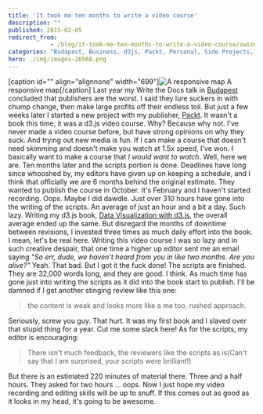 ```yaml
---
title: 'It took me ten months to write a video course'
description: ""
published: 2015-02-05
redirect_from: 
            - /blog/it-took-me-ten-months-to-write-a-video-course/swizec/6651
categories: "Budapest, Business, d3js, Packt, Personal, Side Projects, Writing, Writing"
hero: ./img/images-26568.png
---
```

\[caption id=&quot;&quot; align=&quot;alignnone&quot; width=&quot;699&quot;]![A responsive map](./img/images-26568.png "A responsive map") A responsive map\[/caption] Last year my Write the Docs talk in [Budapest](<http://maps.google.com/maps?ll=47.4719444444,19.0502777778&amp;spn=0.1,0.1&amp;q=47.4719444444,19.0502777778 (Budapest)&amp;t=h> "Budapest") concluded that publishers are the worst. I said they lure suckers in with chump change, then make large profits off their endless toil. But just a few weeks later I started a new project with my publisher, [Packt](http://www.packtpub.com "Packt"). It wasn&#x27;t a book this time, it was a d3.js video course. Why? Because why not. I&#x27;ve never made a video course before, but have strong opinions on why they suck. And trying out new media is fun. If I can make a course that doesn&#x27;t need skimming and doesn&#x27;t make you watch at 1.5x speed, I&#x27;ve won. I basically want to make a course that _I would want to watch_. Well, here we are. Ten months later and the scripts portion is done. Deadlines have long since whooshed by, my editors have given up on keeping a schedule, and I think that officially we are 6 months behind the original estimate. They wanted to publish the course in October. It&#x27;s February and I haven&#x27;t started recording. Oops. Maybe I did dawdle. Just over 310 hours have gone into the writing of the scripts. An average of just an hour and a bit a day. Such lazy. Writing my d3.js book, [Data Visualization with d3.js](https://www.packtpub.com/web-development/data-visualization-d3js), the overall average ended up the same. But disregard the months of downtime between revisions, I invested three times as much daily effort into the book. I mean, let&#x27;s be real here. Writing this video course I was so lazy and in such creative despair, that one time a higher up editor sent me an email saying _&quot;So err, dude, we haven&#x27;t heard from you in like two months. Are you alive?&quot;_ Yeah. That bad. But I got it the fuck done! The scripts are finished. They are 32,000 words long, and they are good. I think. As much time has gone just into writing the scripts as it did into the book start to publish. I&#x27;ll be damned if I get another stinging review like this one:

> the content is weak and looks more like a me too, rushed approach.

Seriously, screw you guy. That hurt. It was my first book and I slaved over that stupid thing for a year. Cut me some slack here! As for the scripts, my editor is encouraging:

> There isn&#x27;t much feedback, the reviewers like the scripts as is(Can&#x27;t say that I am surprised, your scripts were brilliant!)

But there is an estimated 220 minutes of material there. Three and a half hours. They asked for two hours ... oops. Now I just hope my video recording and editing skills will be up to snuff. If this comes out as good as it looks in my head, it&#x27;s going to be awesome.
